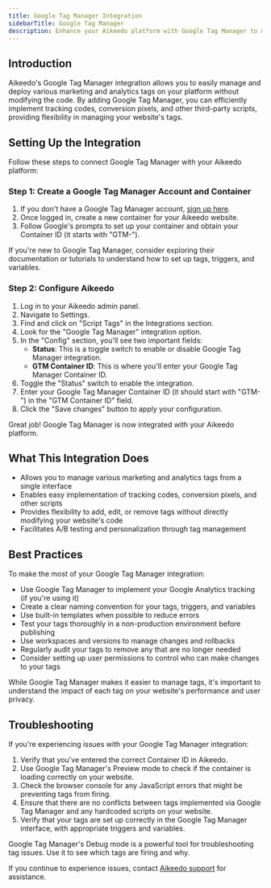 ```yaml
---
title: Google Tag Manager Integration
sidebarTitle: Google Tag Manager
description: Enhance your Aikeedo platform with Google Tag Manager to manage and deploy marketing tags on your website. This guide walks you through setting up Google Tag Manager for your Aikeedo website.
---
```


## Introduction

Aikeedo's Google Tag Manager integration allows you to easily manage and deploy various marketing and analytics tags on your platform without modifying the code. By adding Google Tag Manager, you can efficiently implement tracking codes, conversion pixels, and other third-party scripts, providing flexibility in managing your website's tags.

## Setting Up the Integration

Follow these steps to connect Google Tag Manager with your Aikeedo platform:

### Step 1: Create a Google Tag Manager Account and Container

1. If you don't have a Google Tag Manager account, [sign up here](https://tagmanager.google.com/).
2. Once logged in, create a new container for your Aikeedo website.
3. Follow Google's prompts to set up your container and obtain your Container ID (it starts with "GTM-").

<Tip>
  If you're new to Google Tag Manager, consider exploring their documentation or tutorials to understand how to set up tags, triggers, and variables.
</Tip>

### Step 2: Configure Aikeedo

1. Log in to your Aikeedo admin panel.
2. Navigate to Settings.
3. Find and click on "Script Tags" in the Integrations section.
4. Look for the "Google Tag Manager" integration option.
5. In the "Config" section, you'll see two important fields:
   - **Status**: This is a toggle switch to enable or disable Google Tag Manager integration.
   - **GTM Container ID**: This is where you'll enter your Google Tag Manager Container ID.
6. Toggle the "Status" switch to enable the integration.
7. Enter your Google Tag Manager Container ID (it should start with "GTM-") in the "GTM Container ID" field.
8. Click the "Save changes" button to apply your configuration.

<Check>
  Great job! Google Tag Manager is now integrated with your Aikeedo platform.
</Check>

## What This Integration Does

- Allows you to manage various marketing and analytics tags from a single interface
- Enables easy implementation of tracking codes, conversion pixels, and other scripts
- Provides flexibility to add, edit, or remove tags without directly modifying your website's code
- Facilitates A/B testing and personalization through tag management

## Best Practices

To make the most of your Google Tag Manager integration:

- Use Google Tag Manager to implement your Google Analytics tracking (if you're using it)
- Create a clear naming convention for your tags, triggers, and variables
- Use built-in templates when possible to reduce errors
- Test your tags thoroughly in a non-production environment before publishing
- Use workspaces and versions to manage changes and rollbacks
- Regularly audit your tags to remove any that are no longer needed
- Consider setting up user permissions to control who can make changes to your tags

<Note>
  While Google Tag Manager makes it easier to manage tags, it's important to understand the impact of each tag on your website's performance and user privacy.
</Note>

## Troubleshooting

If you're experiencing issues with your Google Tag Manager integration:

1. Verify that you've entered the correct Container ID in Aikeedo.
2. Use Google Tag Manager's Preview mode to check if the container is loading correctly on your website.
3. Check the browser console for any JavaScript errors that might be preventing tags from firing.
4. Ensure that there are no conflicts between tags implemented via Google Tag Manager and any hardcoded scripts on your website.
5. Verify that your tags are set up correctly in the Google Tag Manager interface, with appropriate triggers and variables.

<Tip>
  Google Tag Manager's Debug mode is a powerful tool for troubleshooting tag issues. Use it to see which tags are firing and why.
</Tip>

If you continue to experience issues, contact [Aikeedo support](mailto:support@aikeedo.com) for assistance.
